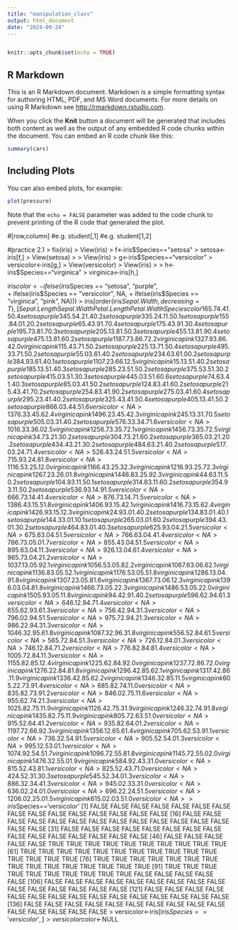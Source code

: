 ```yaml
---
title: "manipulation_class"
output: html_document
date: "2024-09-24"
---
```

```r

```

```r
knitr::opts_chunk$set(echo = TRUE)
```

## R Markdown

This is an R Markdown document. Markdown is a simple formatting syntax for authoring HTML, PDF, and MS Word documents. For more details on using R Markdown see <http://rmarkdown.rstudio.com>.

When you click the **Knit** button a document will be generated that includes both content as well as the output of any embedded R code chunks within the document. You can embed an R code chunk like this:

```r
summary(cars)
```

## Including Plots

You can also embed plots, for example:

```r
plot(pressure)
```

Note that the `echo = FALSE` parameter was added to the code chunk to prevent printing of the R code that generated the plot.

#[row,column]
#e.g. student[,1]
#e.g. student[1,2]

#practice 2.1
> fix(iris)
> View(iris)
> f<-iris$Species=="setosa"
> setosa<-iris[f,]
> View(setosa)
> 
> View(iris)
> g<-iris$Species=="versicolor"
> versicolor<-iris[g,]
> View(versicolor)
> View(iris)
> 
> h<-iris$Species=="virginica"
> virginica<-iris[h,]

 iris$color <- ifelse(iris$Species == "setosa", "purple",  
+                      ifelse(iris$Species == "versicolor", NA, 
+                             ifelse(iris$Species == "virginica", "pink", NA)))
> 
iris[order(iris$Sepal.Width, decreasing = T),]
    Sepal.Length Sepal.Width Petal.Length Petal.Width    Species  color
16           5.7         4.4          1.5         0.4     setosa purple
34           5.5         4.2          1.4         0.2     setosa purple
33           5.2         4.1          1.5         0.1     setosa purple
15           5.8         4.0          1.2         0.2     setosa purple
6            5.4         3.9          1.7         0.4     setosa purple
17           5.4         3.9          1.3         0.4     setosa purple
19           5.7         3.8          1.7         0.3     setosa purple
20           5.1         3.8          1.5         0.3     setosa purple
45           5.1         3.8          1.9         0.4     setosa purple
47           5.1         3.8          1.6         0.2     setosa purple
118          7.7         3.8          6.7         2.2  virginica   pink
132          7.9         3.8          6.4         2.0  virginica   pink
11           5.4         3.7          1.5         0.2     setosa purple
22           5.1         3.7          1.5         0.4     setosa purple
49           5.3         3.7          1.5         0.2     setosa purple
5            5.0         3.6          1.4         0.2     setosa purple
23           4.6         3.6          1.0         0.2     setosa purple
38           4.9         3.6          1.4         0.1     setosa purple
110          7.2         3.6          6.1         2.5  virginica   pink
1            5.1         3.5          1.4         0.2     setosa purple
18           5.1         3.5          1.4         0.3     setosa purple
28           5.2         3.5          1.5         0.2     setosa purple
37           5.5         3.5          1.3         0.2     setosa purple
41           5.0         3.5          1.3         0.3     setosa purple
44           5.0         3.5          1.6         0.6     setosa purple
7            4.6         3.4          1.4         0.3     setosa purple
8            5.0         3.4          1.5         0.2     setosa purple
12           4.8         3.4          1.6         0.2     setosa purple
21           5.4         3.4          1.7         0.2     setosa purple
25           4.8         3.4          1.9         0.2     setosa purple
27           5.0         3.4          1.6         0.4     setosa purple
29           5.2         3.4          1.4         0.2     setosa purple
32           5.4         3.4          1.5         0.4     setosa purple
40           5.1         3.4          1.5         0.2     setosa purple
86           6.0         3.4          4.5         1.6 versicolor   <NA>
137          6.3         3.4          5.6         2.4  virginica   pink
149          6.2         3.4          5.4         2.3  virginica   pink
24           5.1         3.3          1.7         0.5     setosa purple
50           5.0         3.3          1.4         0.2     setosa purple
57           6.3         3.3          4.7         1.6 versicolor   <NA>
101          6.3         3.3          6.0         2.5  virginica   pink
125          6.7         3.3          5.7         2.1  virginica   pink
145          6.7         3.3          5.7         2.5  virginica   pink
3            4.7         3.2          1.3         0.2     setosa purple
30           4.7         3.2          1.6         0.2     setosa purple
36           5.0         3.2          1.2         0.2     setosa purple
43           4.4         3.2          1.3         0.2     setosa purple
48           4.6         3.2          1.4         0.2     setosa purple
51           7.0         3.2          4.7         1.4 versicolor   <NA>
52           6.4         3.2          4.5         1.5 versicolor   <NA>
71           5.9         3.2          4.8         1.8 versicolor   <NA>
111          6.5         3.2          5.1         2.0  virginica   pink
116          6.4         3.2          5.3         2.3  virginica   pink
121          6.9         3.2          5.7         2.3  virginica   pink
126          7.2         3.2          6.0         1.8  virginica   pink
144          6.8         3.2          5.9         2.3  virginica   pink
4            4.6         3.1          1.5         0.2     setosa purple
10           4.9         3.1          1.5         0.1     setosa purple
31           4.8         3.1          1.6         0.2     setosa purple
35           4.9         3.1          1.5         0.2     setosa purple
53           6.9         3.1          4.9         1.5 versicolor   <NA>
66           6.7         3.1          4.4         1.4 versicolor   <NA>
87           6.7         3.1          4.7         1.5 versicolor   <NA>
138          6.4         3.1          5.5         1.8  virginica   pink
140          6.9         3.1          5.4         2.1  virginica   pink
141          6.7         3.1          5.6         2.4  virginica   pink
142          6.9         3.1          5.1         2.3  virginica   pink
2            4.9         3.0          1.4         0.2     setosa purple
13           4.8         3.0          1.4         0.1     setosa purple
14           4.3         3.0          1.1         0.1     setosa purple
26           5.0         3.0          1.6         0.2     setosa purple
39           4.4         3.0          1.3         0.2     setosa purple
46           4.8         3.0          1.4         0.3     setosa purple
62           5.9         3.0          4.2         1.5 versicolor   <NA>
67           5.6         3.0          4.5         1.5 versicolor   <NA>
76           6.6         3.0          4.4         1.4 versicolor   <NA>
78           6.7         3.0          5.0         1.7 versicolor   <NA>
85           5.4         3.0          4.5         1.5 versicolor   <NA>
89           5.6         3.0          4.1         1.3 versicolor   <NA>
92           6.1         3.0          4.6         1.4 versicolor   <NA>
96           5.7         3.0          4.2         1.2 versicolor   <NA>
103          7.1         3.0          5.9         2.1  virginica   pink
105          6.5         3.0          5.8         2.2  virginica   pink
106          7.6         3.0          6.6         2.1  virginica   pink
113          6.8         3.0          5.5         2.1  virginica   pink
117          6.5         3.0          5.5         1.8  virginica   pink
128          6.1         3.0          4.9         1.8  virginica   pink
130          7.2         3.0          5.8         1.6  virginica   pink
136          7.7         3.0          6.1         2.3  virginica   pink
139          6.0         3.0          4.8         1.8  virginica   pink
146          6.7         3.0          5.2         2.3  virginica   pink
148          6.5         3.0          5.2         2.0  virginica   pink
150          5.9         3.0          5.1         1.8  virginica   pink
9            4.4         2.9          1.4         0.2     setosa purple
59           6.6         2.9          4.6         1.3 versicolor   <NA>
64           6.1         2.9          4.7         1.4 versicolor   <NA>
65           5.6         2.9          3.6         1.3 versicolor   <NA>
75           6.4         2.9          4.3         1.3 versicolor   <NA>
79           6.0         2.9          4.5         1.5 versicolor   <NA>
97           5.7         2.9          4.2         1.3 versicolor   <NA>
98           6.2         2.9          4.3         1.3 versicolor   <NA>
104          6.3         2.9          5.6         1.8  virginica   pink
108          7.3         2.9          6.3         1.8  virginica   pink
55           6.5         2.8          4.6         1.5 versicolor   <NA>
56           5.7         2.8          4.5         1.3 versicolor   <NA>
72           6.1         2.8          4.0         1.3 versicolor   <NA>
74           6.1         2.8          4.7         1.2 versicolor   <NA>
77           6.8         2.8          4.8         1.4 versicolor   <NA>
100          5.7         2.8          4.1         1.3 versicolor   <NA>
115          5.8         2.8          5.1         2.4  virginica   pink
122          5.6         2.8          4.9         2.0  virginica   pink
123          7.7         2.8          6.7         2.0  virginica   pink
127          6.2         2.8          4.8         1.8  virginica   pink
129          6.4         2.8          5.6         2.1  virginica   pink
131          7.4         2.8          6.1         1.9  virginica   pink
133          6.4         2.8          5.6         2.2  virginica   pink
134          6.3         2.8          5.1         1.5  virginica   pink
60           5.2         2.7          3.9         1.4 versicolor   <NA>
68           5.8         2.7          4.1         1.0 versicolor   <NA>
83           5.8         2.7          3.9         1.2 versicolor   <NA>
84           6.0         2.7          5.1         1.6 versicolor   <NA>
95           5.6         2.7          4.2         1.3 versicolor   <NA>
102          5.8         2.7          5.1         1.9  virginica   pink
112          6.4         2.7          5.3         1.9  virginica   pink
124          6.3         2.7          4.9         1.8  virginica   pink
143          5.8         2.7          5.1         1.9  virginica   pink
80           5.7         2.6          3.5         1.0 versicolor   <NA>
91           5.5         2.6          4.4         1.2 versicolor   <NA>
93           5.8         2.6          4.0         1.2 versicolor   <NA>
119          7.7         2.6          6.9         2.3  virginica   pink
135          6.1         2.6          5.6         1.4  virginica   pink
70           5.6         2.5          3.9         1.1 versicolor   <NA>
73           6.3         2.5          4.9         1.5 versicolor   <NA>
90           5.5         2.5          4.0         1.3 versicolor   <NA>
99           5.1         2.5          3.0         1.1 versicolor   <NA>
107          4.9         2.5          4.5         1.7  virginica   pink
109          6.7         2.5          5.8         1.8  virginica   pink
114          5.7         2.5          5.0         2.0  virginica   pink
147          6.3         2.5          5.0         1.9  virginica   pink
58           4.9         2.4          3.3         1.0 versicolor   <NA>
81           5.5         2.4          3.8         1.1 versicolor   <NA>
82           5.5         2.4          3.7         1.0 versicolor   <NA>
42           4.5         2.3          1.3         0.3     setosa purple
54           5.5         2.3          4.0         1.3 versicolor   <NA>
88           6.3         2.3          4.4         1.3 versicolor   <NA>
94           5.0         2.3          3.3         1.0 versicolor   <NA>
63           6.0         2.2          4.0         1.0 versicolor   <NA>
69           6.2         2.2          4.5         1.5 versicolor   <NA>
120          6.0         2.2          5.0         1.5  virginica   pink
61           5.0         2.0          3.5         1.0 versicolor   <NA>
> iris$Species=='versicolor'
  [1] FALSE FALSE FALSE FALSE FALSE FALSE FALSE FALSE FALSE FALSE FALSE FALSE FALSE FALSE FALSE
 [16] FALSE FALSE FALSE FALSE FALSE FALSE FALSE FALSE FALSE FALSE FALSE FALSE FALSE FALSE FALSE
 [31] FALSE FALSE FALSE FALSE FALSE FALSE FALSE FALSE FALSE FALSE FALSE FALSE FALSE FALSE FALSE
 [46] FALSE FALSE FALSE FALSE FALSE  TRUE  TRUE  TRUE  TRUE  TRUE  TRUE  TRUE  TRUE  TRUE  TRUE
 [61]  TRUE  TRUE  TRUE  TRUE  TRUE  TRUE  TRUE  TRUE  TRUE  TRUE  TRUE  TRUE  TRUE  TRUE  TRUE
 [76]  TRUE  TRUE  TRUE  TRUE  TRUE  TRUE  TRUE  TRUE  TRUE  TRUE  TRUE  TRUE  TRUE  TRUE  TRUE
 [91]  TRUE  TRUE  TRUE  TRUE  TRUE  TRUE  TRUE  TRUE  TRUE  TRUE FALSE FALSE FALSE FALSE FALSE
[106] FALSE FALSE FALSE FALSE FALSE FALSE FALSE FALSE FALSE FALSE FALSE FALSE FALSE FALSE FALSE
[121] FALSE FALSE FALSE FALSE FALSE FALSE FALSE FALSE FALSE FALSE FALSE FALSE FALSE FALSE FALSE
[136] FALSE FALSE FALSE FALSE FALSE FALSE FALSE FALSE FALSE FALSE FALSE FALSE FALSE FALSE FALSE
> versicolor<-iris[iris$Species=='versicolor',]
> versicolor$color<-NULL


